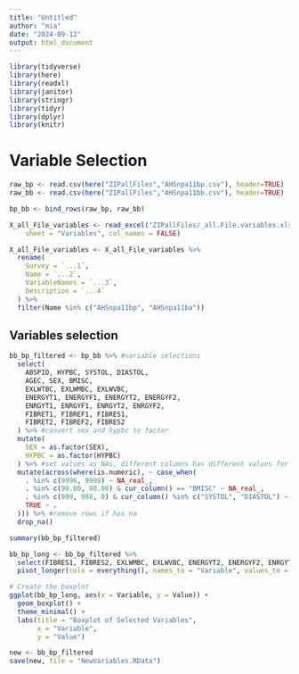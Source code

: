 ```yaml
---
title: "Untitled"
author: "mia"
date: "2024-09-12"
output: html_document
---
```


```r
library(tidyverse)
library(here)      
library(readxl)    
library(janitor)   
library(stringr)   
library(tidyr)     
library(dplyr)
library(knitr)
```
# Variable Selection
```r
raw_bp <- read.csv(here("ZIPallFiles","AHSnpa11bp.csv"), header=TRUE)
raw_bb <- read.csv(here("ZIPallFiles","AHSnpa11bb.csv"), header=TRUE)

bp_bb <- bind_rows(raw_bp, raw_bb)

X_all_File_variables <- read_excel("ZIPallFiles/_all.File.variables.xlsx", 
    sheet = "Variables", col_names = FALSE)

X_all_File_variables <- X_all_File_variables %>%
  rename(
    Survey = `...1`,
    Name = `...2`,
    VariableNames = `...3`,
    Description = `...4`
  ) %>%
  filter(Name %in% c("AHSnpa11bp", "AHSnpa11ba"))
```
## Variables selection
```r
bb_bp_filtered <- bp_bb %>% #variable selections
  select(
    ABSPID, HYPBC, SYSTOL, DIASTOL, 
    AGEC, SEX, BMISC,
    EXLWTBC, EXLWMBC, EXLWVBC, 
    ENERGYT1, ENERGYF1, ENERGYT2, ENERGYF2, 
    ENRGYT1, ENRGYF1, ENRGYT2, ENRGYF2, 
    FIBRET1, FIBREF1, FIBRES1, 
    FIBRET2, FIBREF2, FIBRES2
  ) %>% #convert sex and hypbc to factor
  mutate(
    SEX = as.factor(SEX),
    HYPBC = as.factor(HYPBC)
  ) %>% #set values as NAs, different columns has different values for na
  mutate(across(where(is.numeric), ~ case_when(
    . %in% c(9996, 9999) ~ NA_real_,
    . %in% c(99.00, 98.00) & cur_column() == "BMISC" ~ NA_real_,
    . %in% c(999, 998, 0) & cur_column() %in% c("SYSTOL", "DIASTOL") ~ NA_real_,
    TRUE ~ .
  ))) %>% #remove rows if has na
  drop_na()

summary(bb_bp_filtered)
```

```r
bb_bp_long <- bb_bp_filtered %>%
  select(FIBRES1, FIBRES2, EXLWMBC, EXLWVBC, ENERGYT2, ENERGYF2, ENRGYT2, ENRGYF2) %>%
  pivot_longer(cols = everything(), names_to = "Variable", values_to = "Value")

# Create the boxplot
ggplot(bb_bp_long, aes(x = Variable, y = Value)) +
  geom_boxplot() +
  theme_minimal() +
  labs(title = "Boxplot of Selected Variables",
       x = "Variable",
       y = "Value")
```
```r
new <- bb_bp_filtered
save(new, file = "NewVariables.RData")
```